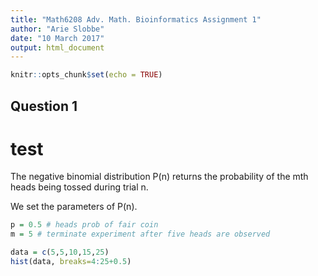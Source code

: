 ---
title: "Math6208 Adv. Math. Bioinformatics Assignment 1"
author: "Arie Slobbe"
date: "10 March 2017"
output: html_document
---

```{r setup, include=FALSE}
knitr::opts_chunk$set(echo = TRUE)
```

## Question 1
# test 
The negative binomial distribution P(n) returns the probability of the mth heads being tossed during trial n.

We set the parameters of P(n).
```{r}
p = 0.5 # heads prob of fair coin
m = 5 # terminate experiment after five heads are observed
```

```{r}
data = c(5,5,10,15,25)
hist(data, breaks=4:25+0.5)
```
